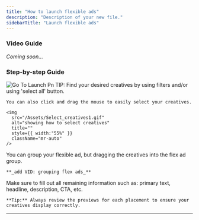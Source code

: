 ```yaml
---
title: "How to launch flexible ads"
description: "Description of your new file."
sidebarTitle: "Launch flexible ads"
---
```


### Video Guide

_Coming soon..._

### Step-by-step Guide

<Steps>
  <Step title="Go to 'Launch' and click 'Select Creatives'">
    <img
      src="/Go_to_launch_select_creatives.png"
      alt="Go To Launch Pn"
      title="Go To Launch Pn"
      style={{ width:"55%" }}
    />
  </Step>
  <Step title="Select the creatives for your flexible ad and click 'Continue'">
    TIP: Find your desired creatives by using filters and/or using 'select all' button.

    You can also click and drag the mouse to easily select your creatives.

    <img
      src="/Assets/Select_creatives1.gif"
      alt="showing how to select creatives"
      title=""
      style={{ width:"55%" }}
      className="mr-auto"
    />
  </Step>
  <Step title="Next step is to group creatives for the flexible ads">
    You can group your flexible ad, but dragging the creatives into the flex ad group.

    **_add VID: grouping flex ads_**
  </Step>
  <Step title="Now you can click “Continue” to start adding your primary text and other details.">
    Make sure to fill out all remaining information such as: primary text, headline, description, CTA, etc.

    **Tip:** Always review the previews for each placement to ensure your creatives display correctly.
  </Step>
  <Step title="When you’re satisfied with the result, you can click 'Launch'">
    
  </Step>
</Steps>

---